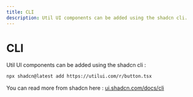 ```yaml
---
title: CLI
description: Util UI components can be added using the shadcn cli.
---
```


# CLI

Util UI components can be added using the shadcn cli :

```sh
npx shadcn@latest add https://utilui.com/r/button.tsx
```

You can read more from shadcn here : [ui.shadcn.com/docs/cli](https://ui.shadcn.com/docs/cli)
